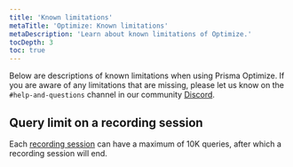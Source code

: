```yaml
---
title: 'Known limitations'
metaTitle: 'Optimize: Known limitations'
metaDescription: 'Learn about known limitations of Optimize.'
tocDepth: 3
toc: true
---
```


Below are descriptions of known limitations when using Prisma Optimize. If you are aware of any limitations that are missing, please let us know on the `#help-and-questions` channel in our community [Discord](https://pris.ly/discord).

## Query limit on a recording session

Each [recording session](/optimize/recording) can have a maximum of 10K queries, after which a recording session will end.